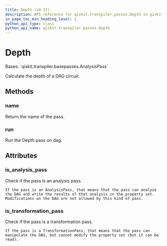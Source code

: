 ```yaml
---
title: Depth (v0.31)
description: API reference for qiskit.transpiler.passes.Depth in qiskit v0.31
in_page_toc_min_heading_level: 1
python_api_type: class
python_api_name: qiskit.transpiler.passes.Depth
---
```


# Depth

<Class id="qiskit.transpiler.passes.Depth" isDedicatedPage={true} github="https://github.com/qiskit/qiskit/tree/stable/0.18/qiskit/transpiler/passes/analysis/depth.py" signature="Depth(*args, **kwargs)" modifiers="class">
  Bases: `qiskit.transpiler.basepasses.AnalysisPass`

  Calculate the depth of a DAG circuit.

  ## Methods

  <span id="qiskit-transpiler-passes-depth-name" />

  ### name

  <Function id="qiskit.transpiler.passes.Depth.name" signature="Depth.name()">
    Return the name of the pass.
  </Function>

  <span id="qiskit-transpiler-passes-depth-run" />

  ### run

  <Function id="qiskit.transpiler.passes.Depth.run" signature="Depth.run(dag)">
    Run the Depth pass on dag.
  </Function>

  ## Attributes

  ### is\_analysis\_pass

  <Attribute id="qiskit.transpiler.passes.Depth.is_analysis_pass">
    Check if the pass is an analysis pass.

    If the pass is an AnalysisPass, that means that the pass can analyze the DAG and write the results of that analysis in the property set. Modifications on the DAG are not allowed by this kind of pass.
  </Attribute>

  ### is\_transformation\_pass

  <Attribute id="qiskit.transpiler.passes.Depth.is_transformation_pass">
    Check if the pass is a transformation pass.

    If the pass is a TransformationPass, that means that the pass can manipulate the DAG, but cannot modify the property set (but it can be read).
  </Attribute>
</Class>

